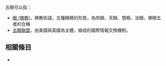 五眼可以指：
*[[眼_(佛教)|眼 (佛教)]]，佛教術語，五種眼睛的形態，為肉眼、天眼、慧眼、法眼、佛眼五者的合稱
*[[五眼聯盟|五眼聯盟]]，由美國與英國為主體，組成的國際情報交換機制。

== 相關條目 ==
*{{lookfrom}}

{{disambig|F|Cat=二字消歧义}}